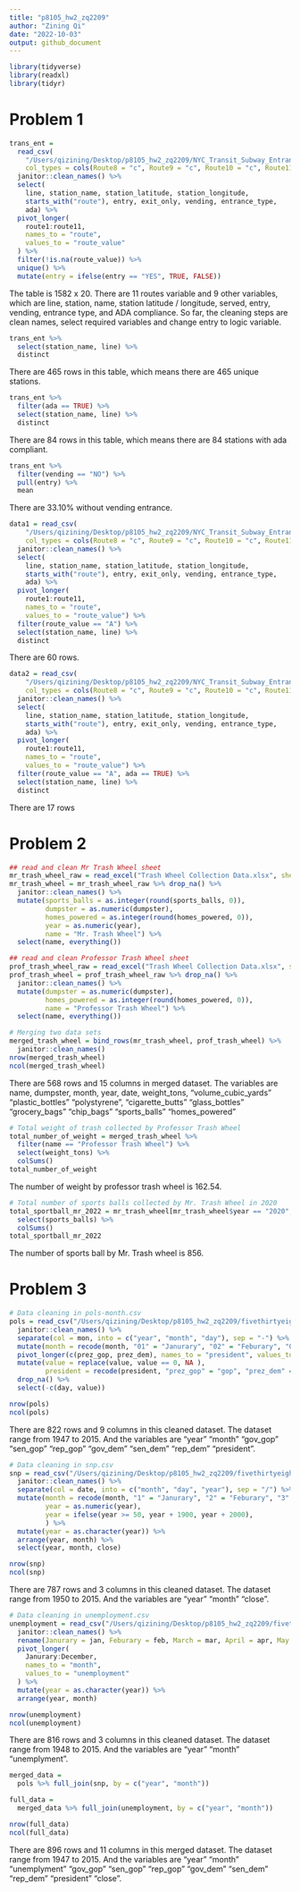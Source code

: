 ```yaml
---
title: "p8105_hw2_zq2209"
author: "Zining Qi"
date: "2022-10-03"
output: github_document
---
```

```r
library(tidyverse)
library(readxl)
library(tidyr)
```

# Problem 1
```r
trans_ent = 
  read_csv(
    "/Users/qizining/Desktop/p8105_hw2_zq2209/NYC_Transit_Subway_Entrance_And_Exit_Data.csv",
    col_types = cols(Route8 = "c", Route9 = "c", Route10 = "c", Route11 = "c")) %>% 
  janitor::clean_names() %>% 
  select(
    line, station_name, station_latitude, station_longitude, 
    starts_with("route"), entry, exit_only, vending, entrance_type, 
    ada) %>% 
  pivot_longer(
    route1:route11,
    names_to = "route",
    values_to = "route_value"
  ) %>%
  filter(!is.na(route_value)) %>%
  unique() %>%
  mutate(entry = ifelse(entry == "YES", TRUE, FALSE))
```

The table is 1582 x 20. There are 11 routes variable and 9 other variables, which are line, station, name, station latitude / longitude, served, entry, vending, entrance type, and ADA compliance. So far, the cleaning steps are clean names, select required variables and change entry to logic variable. 


```r
trans_ent %>% 
  select(station_name, line) %>% 
  distinct
```

There are 465 rows in this table, which means there are 465 unique stations.

```r
trans_ent %>% 
  filter(ada == TRUE) %>% 
  select(station_name, line) %>% 
  distinct
```

There are 84 rows in this table, which means there are 84 stations with ada compliant.

```r
trans_ent %>% 
  filter(vending == "NO") %>% 
  pull(entry) %>% 
  mean
```

There are 33.10% without vending entrance.

```r
data1 = read_csv(
    "/Users/qizining/Desktop/p8105_hw2_zq2209/NYC_Transit_Subway_Entrance_And_Exit_Data.csv",
    col_types = cols(Route8 = "c", Route9 = "c", Route10 = "c", Route11 = "c")) %>% 
  janitor::clean_names() %>% 
  select(
    line, station_name, station_latitude, station_longitude, 
    starts_with("route"), entry, exit_only, vending, entrance_type, 
    ada) %>%  
  pivot_longer(
    route1:route11,
    names_to = "route",
    values_to = "route_value") %>% 
  filter(route_value == "A") %>% 
  select(station_name, line) %>% 
  distinct
```

There are 60 rows.

```r
data2 = read_csv(
    "/Users/qizining/Desktop/p8105_hw2_zq2209/NYC_Transit_Subway_Entrance_And_Exit_Data.csv",
    col_types = cols(Route8 = "c", Route9 = "c", Route10 = "c", Route11 = "c")) %>% 
  janitor::clean_names() %>% 
  select(
    line, station_name, station_latitude, station_longitude, 
    starts_with("route"), entry, exit_only, vending, entrance_type, 
    ada) %>% 
  pivot_longer(
    route1:route11,
    names_to = "route",
    values_to = "route_value") %>% 
  filter(route_value == "A", ada == TRUE) %>% 
  select(station_name, line) %>% 
  distinct
```

There are 17 rows



# Problem 2
```r
## read and clean Mr Trash Wheel sheet
mr_trash_wheel_raw = read_excel("Trash Wheel Collection Data.xlsx", sheet = "Mr. Trash Wheel", range = "A2:N550", col_names = TRUE)
mr_trash_wheel = mr_trash_wheel_raw %>% drop_na() %>%
  janitor::clean_names() %>%
  mutate(sports_balls = as.integer(round(sports_balls, 0)),
         dumpster = as.numeric(dumpster),
         homes_powered = as.integer(round(homes_powered, 0)),
         year = as.numeric(year),
         name = "Mr. Trash Wheel") %>%
  select(name, everything())
```

```r
## read and clean Professor Trash Wheel sheet
prof_trash_wheel_raw = read_excel("Trash Wheel Collection Data.xlsx", sheet = "Professor Trash Wheel", range = "A2:M97", col_names = TRUE)
prof_trash_wheel = prof_trash_wheel_raw %>% drop_na() %>%
  janitor::clean_names() %>%
  mutate(dumpster = as.numeric(dumpster),
         homes_powered = as.integer(round(homes_powered, 0)),
         name = "Professor Trash Wheel") %>%
  select(name, everything())
```



```r
# Merging two data sets
merged_trash_wheel = bind_rows(mr_trash_wheel, prof_trash_wheel) %>%
  janitor::clean_names()
nrow(merged_trash_wheel)
ncol(merged_trash_wheel)
```

There are 568 rows and 15 columns in merged dataset. The variables are name, dumpster, month, year, date, weight_tons, "volume_cubic_yards" "plastic_bottles" "polystyrene", "cigarette_butts" "glass_bottles" "grocery_bags"  "chip_bags" "sports_balls" "homes_powered"    
      
```r
# Total weight of trash collected by Professor Trash Wheel
total_number_of_weight = merged_trash_wheel %>% 
  filter(name == "Professor Trash Wheel") %>%
  select(weight_tons) %>%
  colSums()
total_number_of_weight
```

The number of weight by professor trash wheel is 162.54.

```r
# Total number of sports balls collected by Mr. Trash Wheel in 2020
total_sportball_mr_2022 = mr_trash_wheel[mr_trash_wheel$year == "2020", ] %>%
  select(sports_balls) %>%
  colSums()
total_sportball_mr_2022
```

The number of sports ball by Mr. Trash wheel is 856.



# Problem 3
```r
# Data cleaning in pols-month.csv
pols = read_csv("/Users/qizining/Desktop/p8105_hw2_zq2209/fivethirtyeight_datasets/pols-month.csv") %>%
  janitor::clean_names() %>%
  separate(col = mon, into = c("year", "month", "day"), sep = "-") %>%
  mutate(month = recode(month, "01" = "Janurary", "02" = "Feburary", "03" = "March", "04" = "April", "05" = "May", "06" = "June", "07" = "July", "08" = "August", "09" = "September", "10" = "October", "11" = "November", "12" = "December")) %>%
  pivot_longer(c(prez_gop, prez_dem), names_to = "president", values_to = "value") %>%
  mutate(value = replace(value, value == 0, NA ),
         president = recode(president, "prez_gop" = "gop", "prez_dem" = "dem")) %>%
  drop_na() %>%
  select(-c(day, value))

nrow(pols)
ncol(pols)
```
 
There are 822 rows and 9 columns in this cleaned dataset. The dataset range from 1947 to 2015. And the variables are "year" "month" "gov_gop" "sen_gop" "rep_gop" "gov_dem" "sen_dem"   "rep_dem"   "president". 
 
```r
# Data cleaning in snp.csv
snp = read_csv("/Users/qizining/Desktop/p8105_hw2_zq2209/fivethirtyeight_datasets/snp.csv") %>%
  janitor::clean_names() %>%
  separate(col = date, into = c("month", "day", "year"), sep = "/") %>%
  mutate(month = recode(month, "1" = "Janurary", "2" = "Feburary", "3" = "March", "4" = "April", "5" = "May", "6" = "June", "7" = "July", "8" = "August", "9" = "September", "10" = "October", "11" = "November", "12" = "December"),
         year = as.numeric(year),
         year = ifelse(year >= 50, year + 1900, year + 2000),
         ) %>%
  mutate(year = as.character(year)) %>%
  arrange(year, month) %>%
  select(year, month, close)

nrow(snp)
ncol(snp)
```

There are 787 rows and 3 columns in this cleaned dataset. The dataset range from 1950 to 2015. And the variables are "year" "month" "close".

```r
# Data cleaning in unemployment.csv
unemployment = read_csv("/Users/qizining/Desktop/p8105_hw2_zq2209/fivethirtyeight_datasets/unemployment.csv") %>%
  janitor::clean_names() %>%
  rename(Janurary = jan, Feburary = feb, March = mar, April = apr, May = may, June = jun, July = jun, August = aug, September = sep, October = oct, November = nov, December = dec) %>%
  pivot_longer(
    Janurary:December,
    names_to = "month",
    values_to = "unemployment"
  ) %>%
  mutate(year = as.character(year)) %>%
  arrange(year, month)

nrow(unemployment)
ncol(unemployment)
```

There are 816 rows and 3 columns in this cleaned dataset. The dataset range from 1948 to 2015. And the variables are "year" "month" "unemplyment".

```r
merged_data = 
  pols %>% full_join(snp, by = c("year", "month"))
```
```r
full_data =
  merged_data %>% full_join(unemployment, by = c("year", "month"))

nrow(full_data)
ncol(full_data)
```

There are 896 rows and 11 columns in this merged dataset. The dataset range from 1947 to 2015. And the variables are "year" "month" "unemplyment" "gov_gop" "sen_gop" "rep_gop" "gov_dem" "sen_dem"   "rep_dem"   "president" "close".











